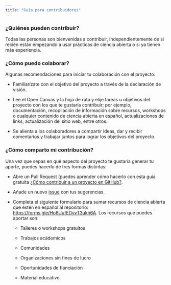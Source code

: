 ```yaml
---
title: "Guía para contribuidores"
---
```


### ¿Quiénes pueden contribuir?

Todas las personas son bienvenidas a contribuir, independientemente de si recién están empezando a usar prácticas de ciencia abierta o si ya tienen más experiencia.

### ¿Cómo puedo colaborar?

Algunas recomendaciones para iniciar tu colaboración con el proyecto:

-   Familiarízate con el objetivo del proyecto a través de la declaración de visión.

-   Lee el Open Canvas y la hoja de ruta y elije tareas u objetivos del proyecto con los que te gustaría contribuir; por ejemplo, documentación, recopilación de información sobre recursos, workshops o cualquier contenido de ciencia abierta en español, actualizaciones de links, actualización del sitio web, entre otros.

-   Se alienta a los colaboradores a compartir ideas, dar y recibir comentarios y trabajar juntos para lograr los objetivos del proyecto.

### ¿Cómo comparto mi contribución?

Una vez que sepas en qué aspecto del proyecto te gustaría generar tu aporte, puedes hacerlo de tres formas distintas:

-   Abre un Pull Request (puedes aprender cómo hacerlo con esta guía gratuita [¿Cómo contribuir a un proyecto en GitHub?](https://docs.github.com/es/pull-requests/collaborating-with-pull-requests/proposing-changes-to-your-work-with-pull-requests/creating-a-pull-request).

-   Añade un nuevo [issue](https://github.com/JFormoso/Comunidad-Abierta-LATAM/issues) con tus sugerencias.

-   Completa el siguiente formulario para sumar recursos de ciencia abierta que estén en español al repositorio: <https://forms.gle/Ho6UufEDyvT3ukh6A>. Los recursos que puedes aportar son:

    -   Talleres o workshops gratuitos

    -   Trabajos acádemicos

    -   Comunidades

    -   Organizaciones sin fines de lucro

    -   Oportunidades de fianciación

    -   Material educativo
